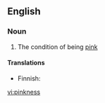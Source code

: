 ==English==

===Noun===
{{en-noun|-|es}}

# The condition of being [[pink]]

====Translations====
{{trans-top|condition}}
* Finnish: {{t|fi|vaaleanpunaisuus}}
{{trans-mid}}
{{trans-bottom}}

[[vi:pinkness]]